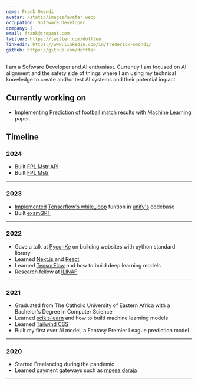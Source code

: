 ```yaml
---
name: Frank Omondi
avatar: /static/images/avatar.webp
occupation: Software Developer
company: |
email: frank@crepant.com
twitter: https://twitter.com/dofften
linkedin: https://www.linkedin.com/in/frederick-omondi/
github: https://github.com/dofften
---
```


I am a Software Developer and AI enthusiast.
Currently I am focused on AI alignment and the safety side of things
where I am using my technical knowledge to create and/or test AI systems and their potential impact.

## Currently working on

- Implementing [Prediction of football match results with Machine Learning](https://doi.org/10.1016/j.procs.2022.08.057) paper.

## Timeline

### 2024

- Built [FPL Mstr API](https://fplmstrapi.crepant.com)
- Built [FPL Mstr](https://fplmstr.crepant.com)

---

### 2023

- [Implemented](https://github.com/unifyai/ivy/pull/15682) [Tensorflow's while_loop](https://www.tensorflow.org/api_docs/python/tf/while_loop) funtion in [unify's](https://unify.ai/) codebase
- Built [examGPT](https://examgpt.crepant.com)

---

### 2022

- Gave a talk at [PyconKe](https://pyconke.org) on building websites with python standard library
- Learned [Next.js](https://nextjs.org/) and [React](https://reactjs.org/)
- Learned [TensorFlow](https://tensorflow.org/) and how to build deep learning models
- Research fellow at [ILINAF](https://ilinaf.org)

---

### 2021

- Graduated from The Catholic University of Eastern Africa with a Bachelor's Degree in Computer Science
- Learned [scikit-learn](https://scikit-learn.org/stable/) and how to build machine learning models
- Learned [Tailwind CSS](https://tailwindcss.com/)
- Built my first ever AI model, a Fantasy Premier League prediction model

---

### 2020

- Started Freelancing during the pandemic
- Learned payment gateways such as [mpesa daraja](https://developers.safaricom.co.ke/)
  &nbsp;

---
